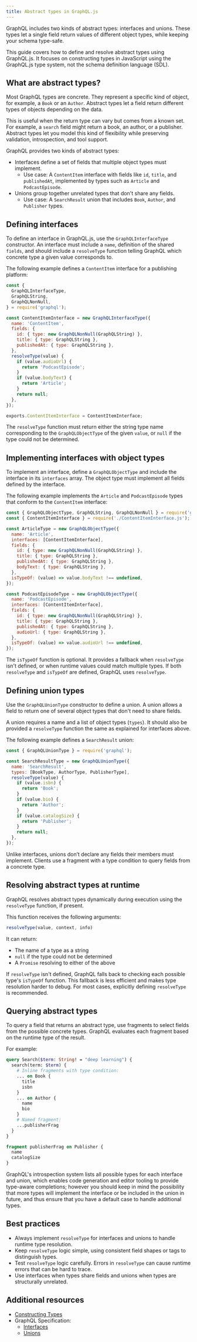 ```yaml
---
title: Abstract types in GraphQL.js
---
```


GraphQL includes two kinds of abstract types: interfaces and unions. These types let a single
field return values of different object types, while keeping your schema type-safe.

This guide covers how to define and resolve abstract types using GraphQL.js. It focuses on
constructing types in JavaScript using the GraphQL.js type system, not the schema definition
language (SDL).

## What are abstract types?

Most GraphQL types are concrete. They represent a specific kind of object, for example, a
`Book` or an `Author`. Abstract types let a field return different types of objects depending
on the data.

This is useful when the return type can vary but comes from a known set. For example, a `search`
field might return a book, an author, or a publisher. Abstract types let you model this kind of
flexibility while preserving validation, introspection, and tool support.

GraphQL provides two kinds of abstract types:

- Interfaces define a set of fields that multiple object types must implement.
  - Use case: A `ContentItem` interface with fields like `id`, `title`, and `publishedAt`,
    implemented by types such as `Article` and `PodcastEpisode`.
- Unions group together unrelated types that don't share any fields.
  - Use case: A `SearchResult` union that includes `Book`, `Author`, and `Publisher` types.

## Defining interfaces

To define an interface in GraphQL.js, use the `GraphQLInterfaceType` constructor. An interface
must include a `name`, definition of the shared `fields`, and should include a `resolveType`
function telling GraphQL which concrete type a given value corresponds to.

The following example defines a `ContentItem` interface for a publishing platform:

```js filename="ContentItemInterface.js"
const {
  GraphQLInterfaceType,
  GraphQLString,
  GraphQLNonNull,
} = require('graphql');

const ContentItemInterface = new GraphQLInterfaceType({
  name: 'ContentItem',
  fields: {
    id: { type: new GraphQLNonNull(GraphQLString) },
    title: { type: GraphQLString },
    publishedAt: { type: GraphQLString },
  },
  resolveType(value) {
    if (value.audioUrl) {
      return 'PodcastEpisode';
    }
    if (value.bodyText) {
      return 'Article';
    }
    return null;
  },
});

exports.ContentItemInterface = ContentItemInterface;
```

The `resolveType` function must return either the string type name corresponding
to the `GraphQLObjectType` of the given `value`, or `null` if the type could not
be determined.

## Implementing interfaces with object types

To implement an interface, define a `GraphQLObjectType` and include the interface in its
`interfaces` array. The object type must implement all fields defined by the interface.

The following example implements the `Article` and `PodcastEpisode` types that
conform to the `ContentItem` interface:

```js
const { GraphQLObjectType, GraphQLString, GraphQLNonNull } = require('graphql');
const { ContentItemInterface } = require('./ContentItemInterface.js');

const ArticleType = new GraphQLObjectType({
  name: 'Article',
  interfaces: [ContentItemInterface],
  fields: {
    id: { type: new GraphQLNonNull(GraphQLString) },
    title: { type: GraphQLString },
    publishedAt: { type: GraphQLString },
    bodyText: { type: GraphQLString },
  },
  isTypeOf: (value) => value.bodyText !== undefined,
});

const PodcastEpisodeType = new GraphQLObjectType({
  name: 'PodcastEpisode',
  interfaces: [ContentItemInterface],
  fields: {
    id: { type: new GraphQLNonNull(GraphQLString) },
    title: { type: GraphQLString },
    publishedAt: { type: GraphQLString },
    audioUrl: { type: GraphQLString },
  },
  isTypeOf: (value) => value.audioUrl !== undefined,
});
```

The `isTypeOf` function is optional. It provides a fallback when `resolveType` isn't defined, or
when runtime values could match multiple types. If both `resolveType` and `isTypeOf` are defined,
GraphQL uses `resolveType`.

## Defining union types

Use the `GraphQLUnionType` constructor to define a union. A union allows a field to return one
of several object types that don't need to share fields.

A union requires a name and a list of object types (`types`). It should also be
provided a `resolveType` function the same as explained for interfaces above.

The following example defines a `SearchResult` union:

```js
const { GraphQLUnionType } = require('graphql');

const SearchResultType = new GraphQLUnionType({
  name: 'SearchResult',
  types: [BookType, AuthorType, PublisherType],
  resolveType(value) {
    if (value.isbn) {
      return 'Book';
    }
    if (value.bio) {
      return 'Author';
    }
    if (value.catalogSize) {
      return 'Publisher';
    }
    return null;
  },
});
```

Unlike interfaces, unions don’t declare any fields their members must implement.
Clients use a fragment with a type condition to query fields from a concrete type.

## Resolving abstract types at runtime

GraphQL resolves abstract types dynamically during execution using the `resolveType` function, if
present.

This function receives the following arguments:

<!-- prettier-ignore -->
```js
resolveType(value, context, info)
```

It can return:

- The name of a type as a string
- `null` if the type could not be determined
- A `Promise` resolving to either of the above

If `resolveType` isn't defined, GraphQL falls back to checking each possible type's `isTypeOf`
function. This fallback is less efficient and makes type resolution harder to debug. For most cases,
explicitly defining `resolveType` is recommended.

## Querying abstract types

To query a field that returns an abstract type, use fragments to select fields from the possible
concrete types. GraphQL evaluates each fragment based on the runtime type of the result.

For example:

```graphql
query Search($term: String! = "deep learning") {
  search(term: $term) {
    # Inline fragments with type condition:
    ... on Book {
      title
      isbn
    }
    ... on Author {
      name
      bio
    }
    # Named fragment:
    ...publisherFrag
  }
}

fragment publisherFrag on Publisher {
  name
  catalogSize
}
```

GraphQL's introspection system lists all possible types for each interface and union, which
enables code generation and editor tooling to provide type-aware completions; however you should
keep in mind the possibility that more types will implement the interface or be included in the
union in future, and thus ensure that you have a default case to handle additional types.

## Best practices

- Always implement `resolveType` for interfaces and unions to handle runtime type resolution.
- Keep `resolveType` logic simple, using consistent field shapes or tags to distinguish
  types.
- Test `resolveType` logic carefully. Errors in `resolveType` can cause runtime errors that can
  be hard to trace.
- Use interfaces when types share fields and unions when types are structurally unrelated.

## Additional resources

- [Constructing Types](https://www.graphql-js.org/docs/constructing-types/)
- GraphQL Specification:
  - [Interfaces](https://spec.graphql.org/October2021/#sec-Interfaces)
  - [Unions](https://spec.graphql.org/October2021/#sec-Unions)
